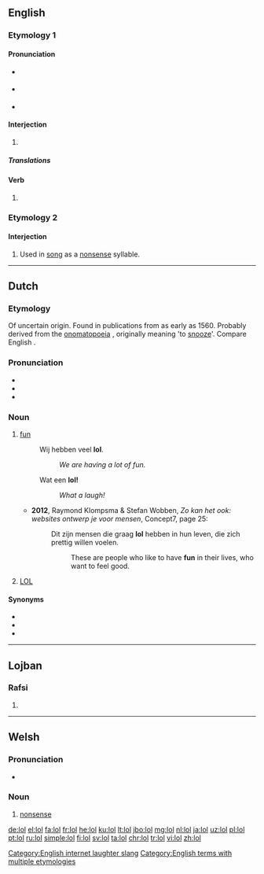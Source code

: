 {{also|LOL|LoL}}
==English==

===Etymology 1===

====Pronunciation====
* {{a|UK}} {{IPA|/ɛləʊˈɛl/|/lɒl/|lang=en}}
* {{a|US}} {{IPA|/ˌɛlˌoʊˈɛl/|/lɑl/|/loʊl/|lang=mul}}
* {{rhymes|ɒl|lang=en}}

====Interjection====
{{en-interj}}

# {{context|Internet slang|text messaging|lang=en}} {{alternative form of|LOL|lang=en}}

=====Translations=====
{{trans-see|Used to express laughter|LOL}}

====Verb====
{{en-verb|lols|loling|pres_ptc2=lolling|loled|past2=lol'd|past3=lolled|past4=lold}}

# {{context|Internet slang|text messaging|intransitive|lang=en}} {{alternative form of|LOL|lang=en}}

===Etymology 2===

====Interjection====
{{en-interj}}

# {{context|archaic|lang=en}} Used in [[song]] as a [[nonsense]] syllable.

[[Category:English internet laughter slang]]
[[Category:English terms with multiple etymologies]]

----

==Dutch==
{{was fwotd|2012|September|30|lang=nl}}

===Etymology===
Of uncertain origin. Found in publications from as early as 1560. Probably derived from the [[onomatopoeia]] {{term|lollen|lang=nl}}, originally meaning 'to [[snooze]]'. Compare English {{term|loll|lang=en}}.

===Pronunciation===
* {{IPA|lang=nl|/lɔl/}}
* {{audio|Nl-lol.ogg|Audio|lang=nl}}
* {{rhymes|ɔl|lang=nl}}

===Noun===
{{nl-noun|f|-|lolletje}}

# [[fun]]
#: Wij hebben veel '''lol'''.
#:: ''We are having a lot of fun.''
#: Wat een '''lol!'''
#:: ''What a laugh!''
#* '''2012''', Raymond Klompsma & Stefan Wobben, ''Zo kan het ook: websites ontwerp je voor mensen'', Concept7, page 25:
#*: Dit zijn mensen die graag '''lol''' hebben in hun leven, die zich prettig willen voelen.
#*:: These are people who like to have '''fun''' in their lives, who want to feel good.
# [[LOL]] {{gloss|"laughing out loud", although it is not an acronym in Dutch}}

====Synonyms====
* {{l|nl|plezier}}
* {{l|nl|pret}}
* {{l|nl|vertier}}

----

==Lojban==

===Rafsi===
{{jbo-rafsi}}

# {{jbo-rafsi of|loldi}}

----

==Welsh==

===Pronunciation===
* {{IPA|[lɔl]|lang=cy}}

===Noun===
{{cy-noun|f|-}}

# [[nonsense]]

[[de:lol]]
[[el:lol]]
[[fa:lol]]
[[fr:lol]]
[[he:lol]]
[[ku:lol]]
[[lt:lol]]
[[jbo:lol]]
[[mg:lol]]
[[nl:lol]]
[[ja:lol]]
[[uz:lol]]
[[pl:lol]]
[[pt:lol]]
[[ru:lol]]
[[simple:lol]]
[[fi:lol]]
[[sv:lol]]
[[ta:lol]]
[[chr:lol]]
[[tr:lol]]
[[vi:lol]]
[[zh:lol]]
